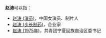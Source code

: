 '''赵涛'''可以指：
* [[赵涛_(演员)|赵涛 (演员)]]，中国女演员、制片人
* [[赵涛_(步长制药)|赵涛 (步长制药)]]，企业家
* [[赵涛_(1975年)|赵涛 (1975年)]]，共青团宁夏回族自治区委书记

{{disambig|Cat=二字赵姓人名消歧义|tao}}